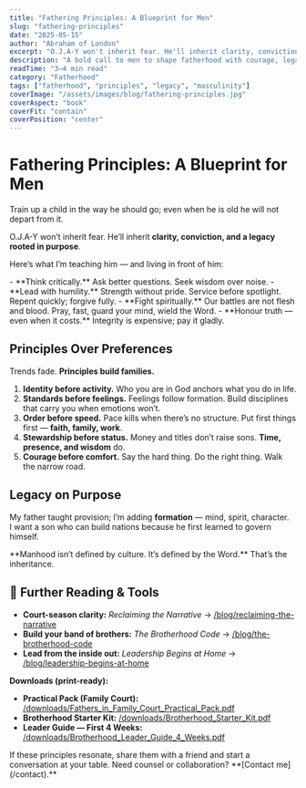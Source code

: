 ```yaml
---
title: "Fathering Principles: A Blueprint for Men"
slug: "fathering-principles"
date: "2025-05-15"
author: "Abraham of London"
excerpt: "O.J.A-Y won't inherit fear. He'll inherit clarity, conviction, and a legacy rooted in purpose."
description: "A bold call to men to shape fatherhood with courage, legacy, and intentionality."
readTime: "3–4 min read"
category: "Fatherhood"
tags: ["fatherhood", "principles", "legacy", "masculinity"]
coverImage: "/assets/images/blog/fathering-principles.jpg"
coverAspect: "book"
coverFit: "contain"
coverPosition: "center"
---
```


# Fathering Principles: A Blueprint for Men

<Verse cite="Proverbs 22:6">
  Train up a child in the way he should go; even when he is old he will not depart from it.
</Verse>

O.J.A-Y won’t inherit fear. He’ll inherit **clarity, conviction, and a legacy rooted in purpose**.

Here’s what I’m teaching him — and living in front of him:

<PullLine subtle>
  - **Think critically.** Ask better questions. Seek wisdom over noise.  
  - **Lead with humility.** Strength without pride. Service before spotlight. Repent quickly; forgive fully.  
  - **Fight spiritually.** Our battles are not flesh and blood. Pray, fast, guard your mind, wield the Word.  
  - **Honour truth — even when it costs.** Integrity is expensive; pay it gladly.
</PullLine>

<Rule />

## Principles Over Preferences

Trends fade. **Principles build families.**

1. **Identity before activity.** Who you are in God anchors what you do in life.  
2. **Standards before feelings.** Feelings follow formation. Build disciplines that carry you when emotions won’t.  
3. **Order before speed.** Pace kills when there’s no structure. Put first things first — **faith, family, work**.  
4. **Stewardship before status.** Money and titles don’t raise sons. **Time, presence, and wisdom** do.  
5. **Courage before comfort.** Say the hard thing. Do the right thing. Walk the narrow road.

<Rule />

## Legacy on Purpose

My father taught provision; I’m adding **formation** — mind, spirit, character.  
I want a son who can build nations because he first learned to govern himself.

<PullLine>
  **Manhood isn’t defined by culture. It’s defined by the Word.** That’s the inheritance.
</PullLine>

<Rule />

## 🔗 Further Reading & Tools

- **Court-season clarity:** *Reclaiming the Narrative* → [/blog/reclaiming-the-narrative](/blog/reclaiming-the-narrative)  
- **Build your band of brothers:** *The Brotherhood Code* → [/blog/the-brotherhood-code](/blog/the-brotherhood-code)  
- **Lead from the inside out:** *Leadership Begins at Home* → [/blog/leadership-begins-at-home](/blog/leadership-begins-at-home)

**Downloads (print-ready):**  
- **Practical Pack (Family Court):** [/downloads/Fathers_in_Family_Court_Practical_Pack.pdf](/downloads/Fathers_in_Family_Court_Practical_Pack.pdf)  
- **Brotherhood Starter Kit:** [/downloads/Brotherhood_Starter_Kit.pdf](/downloads/Brotherhood_Starter_Kit.pdf)  
- **Leader Guide — First 4 Weeks:** [/downloads/Brotherhood_Leader_Guide_4_Weeks.pdf](/downloads/Brotherhood_Leader_Guide_4_Weeks.pdf)

<Rule />

<Note tone="key" title="Build with Us">
  If these principles resonate, share them with a friend and start a conversation at your table.  
  Need counsel or collaboration? **[Contact me](/contact).**
</Note>
